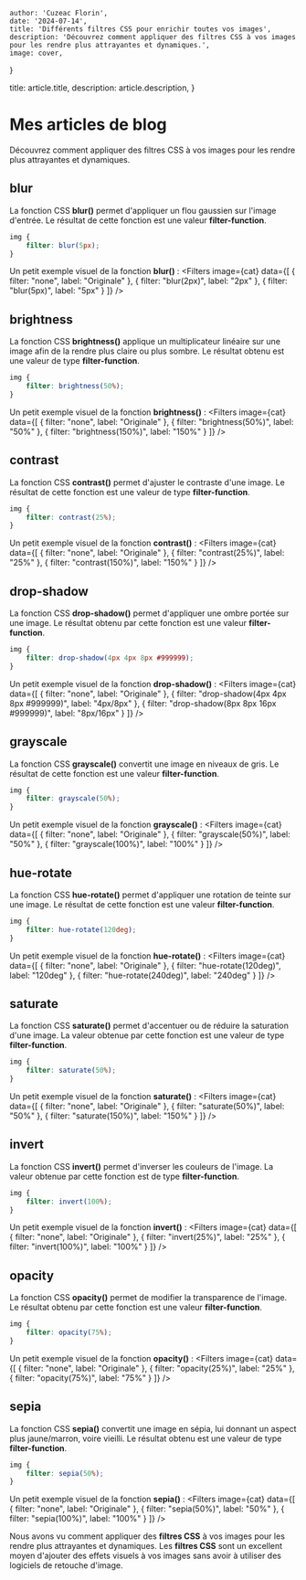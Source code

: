 
    author: 'Cuzeac Florin',
    date: '2024-07-14',
    title: 'Différents filtres CSS pour enrichir toutes vos images',
    description: 'Découvrez comment appliquer des filtres CSS à vos images pour les rendre plus attrayantes et dynamiques.',
    image: cover,
}

  title: article.title,
  description: article.description,
}

# Mes articles de blog

<AnimatedNameArticle title="Les différents filtres CSS pour les images" />

Découvrez comment appliquer des filtres CSS à vos images
pour les rendre plus attrayantes et dynamiques.

## blur

La fonction CSS **blur()** permet d'appliquer un flou gaussien sur l'image d'entrée.
Le résultat de cette fonction est une valeur **filter-function**.

```css
img {
    filter: blur(5px);
}
```

Un petit exemple visuel de la fonction **blur()** :
<Filters image={cat} data={[
    { filter: "none", label: "Originale" },
    { filter: "blur(2px)", label: "2px" },
    { filter: "blur(5px)", label: "5px" }
]} />

## brightness

La fonction CSS **brightness()** applique un multiplicateur linéaire sur une image
afin de la rendre plus claire ou plus sombre.
Le résultat obtenu est une valeur de type **filter-function**.

```css
img {
    filter: brightness(50%);
}
```

Un petit exemple visuel de la fonction **brightness()** :
<Filters image={cat} data={[
    { filter: "none", label: "Originale" },
    { filter: "brightness(50%)", label: "50%" },
    { filter: "brightness(150%)", label: "150%" }
]} />

## contrast

La fonction CSS **contrast()** permet d'ajuster le contraste d'une image.
Le résultat de cette fonction est une valeur de type **filter-function**.

```css
img {
    filter: contrast(25%);
}
```

Un petit exemple visuel de la fonction **contrast()** :
<Filters image={cat} data={[
    { filter: "none", label: "Originale" },
    { filter: "contrast(25%)", label: "25%" },
    { filter: "contrast(150%)", label: "150%" }
]} />

## drop-shadow

La fonction CSS **drop-shadow()** permet d'appliquer une ombre portée sur une image.
Le résultat obtenu par cette fonction est une valeur **filter-function**.

```css
img {
    filter: drop-shadow(4px 4px 8px #999999);
}
```

Un petit exemple visuel de la fonction **drop-shadow()** :
<Filters image={cat} data={[
    { filter: "none", label: "Originale" },
    { filter: "drop-shadow(4px 4px 8px #999999)", label: "4px/8px" },
    { filter: "drop-shadow(8px 8px 16px #999999)", label: "8px/16px" }
]} />

## grayscale

La fonction CSS **grayscale()** convertit une image en niveaux de gris.
Le résultat de cette fonction est une valeur **filter-function**.

```css
img {
    filter: grayscale(50%);
}
```

Un petit exemple visuel de la fonction **grayscale()** :
<Filters image={cat} data={[
    { filter: "none", label: "Originale" },
    { filter: "grayscale(50%)", label: "50%" },
    { filter: "grayscale(100%)", label: "100%" }
]} />

## hue-rotate

La fonction CSS **hue-rotate()** permet d'appliquer une rotation de teinte sur une image.
Le résultat de cette fonction est une valeur **filter-function**.

```css
img {
    filter: hue-rotate(120deg);
}
```

Un petit exemple visuel de la fonction **hue-rotate()** :
<Filters image={cat} data={[
    { filter: "none", label: "Originale" },
    { filter: "hue-rotate(120deg)", label: "120deg" },
    { filter: "hue-rotate(240deg)", label: "240deg" }
]} />

## saturate

La fonction CSS **saturate()** permet d'accentuer ou de réduire la saturation d'une image.
La valeur obtenue par cette fonction est une valeur de type **filter-function**.

```css
img {
    filter: saturate(50%);
}
```

Un petit exemple visuel de la fonction **saturate()** :
<Filters image={cat} data={[
    { filter: "none", label: "Originale" },
    { filter: "saturate(50%)", label: "50%" },
    { filter: "saturate(150%)", label: "150%" }
]} />

## invert

La fonction CSS **invert()** permet d'inverser les couleurs de l'image.
La valeur obtenue par cette fonction est de type **filter-function**.

```css
img {
    filter: invert(100%);
}
```

Un petit exemple visuel de la fonction **invert()** :
<Filters image={cat} data={[
    { filter: "none", label: "Originale" },
    { filter: "invert(25%)", label: "25%" },
    { filter: "invert(100%)", label: "100%" }
]} />

## opacity

La fonction CSS **opacity()** permet de modifier la transparence de l'image.
Le résultat obtenu par cette fonction est une valeur **filter-function**.

```css
img {
    filter: opacity(75%);
}
```

Un petit exemple visuel de la fonction **opacity()** :
<Filters image={cat} data={[
    { filter: "none", label: "Originale" },
    { filter: "opacity(25%)", label: "25%" },
    { filter: "opacity(75%)", label: "75%" }
]} />

## sepia

La fonction CSS **sepia()** convertit une image en sépia,
lui donnant un aspect plus jaune/marron, voire vieilli.
Le résultat obtenu est une valeur de type **filter-function**.

```css
img {
    filter: sepia(50%);
}
```

Un petit exemple visuel de la fonction **sepia()** :
<Filters image={cat} data={[
    { filter: "none", label: "Originale" },
    { filter: "sepia(50%)", label: "50%" },
    { filter: "sepia(100%)", label: "100%" }
]} />

<div className="pt-8"/>

Nous avons vu comment appliquer des **filtres CSS** à vos images pour
les rendre plus attrayantes et dynamiques.
Les **filtres CSS** sont un excellent moyen d'ajouter des effets visuels
à vos images sans avoir à utiliser des logiciels de retouche d'image.
